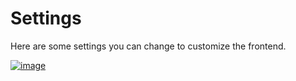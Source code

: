# Settings

Here are some settings you can change to customize the frontend.

[![image](https://www.linkpicture.com/q/Screenshot-from-2023-03-19-17-45-48.png)](https://www.linkpicture.com/view.php?img=LPic6416f6f75c856578804151)